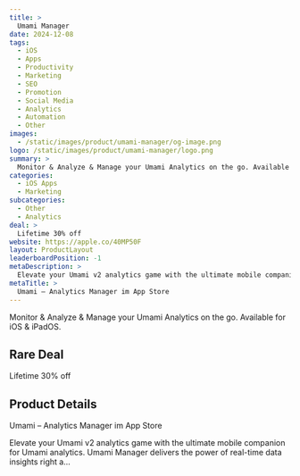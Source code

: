 ```yaml
---
title: >
  Umami Manager
date: 2024-12-08
tags:
  - iOS
  - Apps
  - Productivity
  - Marketing
  - SEO
  - Promotion
  - Social Media
  - Analytics
  - Automation
  - Other
images:
  - /static/images/product/umami-manager/og-image.png
logo: /static/images/product/umami-manager/logo.png
summary: >
  Monitor & Analyze & Manage your Umami Analytics on the go. Available for iOS & iPadOS.
categories:
  - iOS Apps
  - Marketing
subcategories:
  - Other
  - Analytics
deal: >
  Lifetime 30% off
website: https://apple.co/40MP50F
layout: ProductLayout
leaderboardPosition: -1
metaDescription: >
  Elevate your Umami v2 analytics game with the ultimate mobile companion for Umami analytics. Umami Manager delivers the power of real-time data insights right a…
metaTitle: >
  ‎Umami – Analytics Manager im App Store
---
```

Monitor & Analyze & Manage your Umami Analytics on the go. Available for iOS & iPadOS.

## Rare Deal

Lifetime 30% off

## Product Details

‎Umami – Analytics Manager im App Store

Elevate your Umami v2 analytics game with the ultimate mobile companion for Umami analytics. Umami Manager delivers the power of real-time data insights right a…
